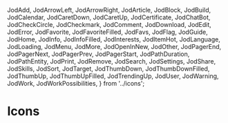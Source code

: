 
  JodAdd,
  JodArrowLeft,
  JodArrowRight,
  JodArticle,
  JodBlock,
  JodBuild,
  JodCalendar,
  JodCaretDown,
  JodCaretUp,
  JodCertificate,
  JodChatBot,
  JodCheckCircle,
  JodCheckmark,
  JodComment,
  JodDownload,
  JodEdit,
  JodError,
  JodFavorite,
  JodFavoriteFilled,
  JodFavs,
  JodFlag,
  JodGuide,
  JodHome,
  JodInfo,
  JodInfoFilled,
  JodInterests,
  JodItemHot,
  JodLanguage,
  JodLoading,
  JodMenu,
  JodMore,
  JodOpenInNew,
  JodOther,
  JodPagerEnd,
  JodPagerNext,
  JodPagerPrev,
  JodPagerStart,
  JodPathDuration,
  JodPathEntity,
  JodPrint,
  JodRemove,
  JodSearch,
  JodSettings,
  JodShare,
  JodSkills,
  JodSort,
  JodTarget,
  JodThumbDown,
  JodThumbDownFilled,
  JodThumbUp,
  JodThumbUpFilled,
  JodTrendingUp,
  JodUser,
  JodWarning,
  JodWork,
  JodWorkPossibilities,
} from '../icons';

<Meta title="Icons" />

# Icons

<IconGallery>
  <IconItem name="JodAdd">
    <JodAdd />
  </IconItem>
  <IconItem name="JodArrowLeft">
    <JodArrowLeft />
  </IconItem>
  <IconItem name="JodArrowRight">
    <JodArrowRight />
  </IconItem>
  <IconItem name="JodArticle">
    <JodArticle />
  </IconItem>
  <IconItem name="JodBlock">
    <JodBlock />
  </IconItem>
  <IconItem name="JodBuild">
    <JodBuild />
  </IconItem>
  <IconItem name="JodCalendar">
    <JodCalendar />
  </IconItem>
  <IconItem name="JodCaretDown">
    <JodCaretDown />
  </IconItem>
  <IconItem name="JodCaretUp">
    <JodCaretUp />
  </IconItem>
  <IconItem name="JodCertificate">
    <JodCertificate />
  </IconItem>
  <IconItem name="JodChatBot">
    <JodChatBot />
  </IconItem>
  <IconItem name="JodCheckCircle">
    <JodCheckCircle />
  </IconItem>
  <IconItem name="JodCheckmark">
    <JodCheckmark />
  </IconItem>
  <IconItem name="JodComment">
    <JodComment />
  </IconItem>
  <IconItem name="JodDownload">
    <JodDownload />
  </IconItem>
  <IconItem name="JodEdit">
    <JodEdit />
  </IconItem>
  <IconItem name="JodError">
    <JodError />
  </IconItem>
  <IconItem name="JodFavorite">
    <JodFavorite />
  </IconItem>
  <IconItem name="JodFavoriteFilled">
    <JodFavoriteFilled />
  </IconItem>
  <IconItem name="JodFavs">
    <JodFavs />
  </IconItem>
  <IconItem name="JodFlag">
    <JodFlag />
  </IconItem>
  <IconItem name="JodGuide">
    <JodGuide />
  </IconItem>
  <IconItem name="JodHome">
    <JodHome />
  </IconItem>
  <IconItem name="JodInfo">
    <JodInfo />
  </IconItem>
  <IconItem name="JodInfoFilled">
    <JodInfoFilled />
  </IconItem>
  <IconItem name="JodInterests">
    <JodInterests />
  </IconItem>
  <IconItem name="JodItemHot">
    <JodItemHot />
  </IconItem>
  <IconItem name="JodLanguage">
    <JodLanguage />
  </IconItem>
  <IconItem name="JodLoading">
    <JodLoading />
  </IconItem>
  <IconItem name="JodMenu">
    <JodMenu />
  </IconItem>
  <IconItem name="JodMore">
    <JodMore />
  </IconItem>
  <IconItem name="JodOpenInNew">
    <JodOpenInNew />
  </IconItem>
  <IconItem name="JodOther">
    <JodOther />
  </IconItem>
  <IconItem name="JodPagerEnd">
    <JodPagerEnd />
  </IconItem>
  <IconItem name="JodPagerNext">
    <JodPagerNext />
  </IconItem>
  <IconItem name="JodPagerPrev">
    <JodPagerPrev />
  </IconItem>
  <IconItem name="JodPagerStart">
    <JodPagerStart />
  </IconItem>
  <IconItem name="JodPathDuration">
    <JodPathDuration />
  </IconItem>
  <IconItem name="JodPathEntity">
    <JodPathEntity />
  </IconItem>
  <IconItem name="JodPrint">
    <JodPrint />
  </IconItem>
  <IconItem name="JodRemove">
    <JodRemove />
  </IconItem>
  <IconItem name="JodSearch">
    <JodSearch />
  </IconItem>
  <IconItem name="JodSettings">
    <JodSettings />
  </IconItem>
  <IconItem name="JodShare">
    <JodShare />
  </IconItem>
  <IconItem name="JodSkills">
    <JodSkills />
  </IconItem>
  <IconItem name="JodSort">
    <JodSort />
  </IconItem>
  <IconItem name="JodTarget">
    <JodTarget />
  </IconItem>
  <IconItem name="JodThumbDown">
    <JodThumbDown />
  </IconItem>
  <IconItem name="JodThumbDownFilled">
    <JodThumbDownFilled />
  </IconItem>
  <IconItem name="JodThumbUp">
    <JodThumbUp />
  </IconItem>
  <IconItem name="JodThumbUpFilled">
    <JodThumbUpFilled />
  </IconItem>
  <IconItem name="JodTrendingUp">
    <JodTrendingUp />
  </IconItem>
  <IconItem name="JodUser">
    <JodUser />
  </IconItem>
  <IconItem name="JodWarning">
    <JodWarning />
  </IconItem>
  <IconItem name="JodWork">
    <JodWork />
  </IconItem>
  <IconItem name="JodWorkPossibilities">
    <JodWorkPossibilities />
  </IconItem>
</IconGallery>
